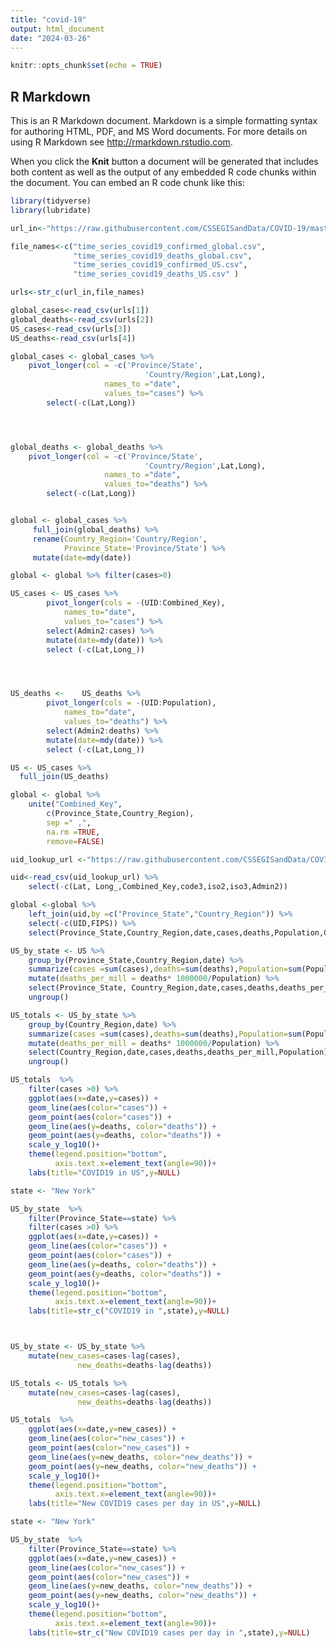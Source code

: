 ```yaml
---
title: "covid-19"
output: html_document
date: "2024-03-26"
---
```


```r
knitr::opts_chunk$set(echo = TRUE)
```

## R Markdown

This is an R Markdown document. Markdown is a simple formatting syntax for authoring HTML, PDF, and MS Word documents. For more details on using R Markdown see <http://rmarkdown.rstudio.com>.

When you click the **Knit** button a document will be generated that includes both content as well as the output of any embedded R code chunks within the document. You can embed an R code chunk like this:


```r
library(tidyverse)
library(lubridate)
```

```r
url_in<-"https://raw.githubusercontent.com/CSSEGISandData/COVID-19/master/csse_covid_19_data/csse_covid_19_time_series/"

file_names<-c("time_series_covid19_confirmed_global.csv",
              "time_series_covid19_deaths_global.csv",
              "time_series_covid19_confirmed_US.csv",
              "time_series_covid19_deaths_US.csv" )

urls<-str_c(url_in,file_names)

global_cases<-read_csv(urls[1])
global_deaths<-read_csv(urls[2])
US_cases<-read_csv(urls[3])
US_deaths<-read_csv(urls[4])

```

```r
global_cases <- global_cases %>%
	pivot_longer(col = -c('Province/State',
                              'Country/Region',Lat,Long),
                     names_to ="date",
                     values_to="cases") %>%
        select(-c(Lat,Long))	




global_deaths <- global_deaths %>%
	pivot_longer(col = -c('Province/State',
                              'Country/Region',Lat,Long),
                     names_to ="date",
                     values_to="deaths") %>%
        select(-c(Lat,Long))	



```

```r

global <- global_cases %>%
     full_join(global_deaths) %>%
     rename(Country_Region='Country/Region',
            Province_State='Province/State') %>%
     mutate(date=mdy(date))

global <- global %>% filter(cases>0)

```

```r
US_cases <-	US_cases %>%
		pivot_longer(cols = -(UID:Combined_Key),
			names_to="date",
			values_to="cases") %>%
		select(Admin2:cases) %>%
		mutate(date=mdy(date)) %>%
		select (-c(Lat,Long_))




US_deaths <-	US_deaths %>%
		pivot_longer(cols = -(UID:Population),
			names_to="date",
			values_to="deaths") %>%
		select(Admin2:deaths) %>%
		mutate(date=mdy(date)) %>%
		select (-c(Lat,Long_))


```

```r
US <- US_cases %>%
  full_join(US_deaths)


```

```r

global <- global %>%
	unite("Combined_Key",
		c(Province_State,Country_Region),
		sep =" ,",
		na.rm =TRUE,
		remove=FALSE)

```

```r

uid_lookup_url <-"https://raw.githubusercontent.com/CSSEGISandData/COVID-19/master/csse_covid_19_data/UID_ISO_FIPS_LookUp_Table.csv"

uid<-read_csv(uid_lookup_url) %>%
	select(-c(Lat, Long_,Combined_Key,code3,iso2,iso3,Admin2))
```

```r

global <-global %>%
	left_join(uid,by =c("Province_State","Country_Region")) %>%
	select(-c(UID,FIPS)) %>%
	select(Province_State,Country_Region,date,cases,deaths,Population,Combined_Key)

```

```r
US_by_state <- US %>%
	group_by(Province_State,Country_Region,date) %>%
	summarize(cases =sum(cases),deaths=sum(deaths),Population=sum(Population)) %>%
	mutate(deaths_per_mill = deaths* 1000000/Population) %>%
	select(Province_State, Country_Region,date,cases,deaths,deaths_per_mill,Population) %>%
	ungroup()
```
```r

US_totals <- US_by_state %>%
	group_by(Country_Region,date) %>%
	summarize(cases =sum(cases),deaths=sum(deaths),Population=sum(Population)) %>%
	mutate(deaths_per_mill = deaths* 1000000/Population) %>%
	select(Country_Region,date,cases,deaths,deaths_per_mill,Population) %>%
	ungroup()

```

```r

US_totals  %>%
	filter(cases >0) %>%
	ggplot(aes(x=date,y=cases)) +
	geom_line(aes(color="cases")) +
	geom_point(aes(color="cases")) +
	geom_line(aes(y=deaths, color="deaths")) +
	geom_point(aes(y=deaths, color="deaths")) +
	scale_y_log10()+
	theme(legend.position="bottom",
	      axis.text.x=element_text(angle=90))+
	labs(title="COVID19 in US",y=NULL)

```

```r
state <- "New York"

US_by_state  %>%
	filter(Province_State==state) %>%
	filter(cases >0) %>%
	ggplot(aes(x=date,y=cases)) +
	geom_line(aes(color="cases")) +
	geom_point(aes(color="cases")) +
	geom_line(aes(y=deaths, color="deaths")) +
	geom_point(aes(y=deaths, color="deaths")) +
	scale_y_log10()+
	theme(legend.position="bottom",
	      axis.text.x=element_text(angle=90))+
	labs(title=str_c("COVID19 in ",state),y=NULL)




```

```r

US_by_state <- US_by_state %>%
	mutate(new_cases=cases-lag(cases),
               new_deaths=deaths-lag(deaths))

US_totals <- US_totals %>%
	mutate(new_cases=cases-lag(cases),
               new_deaths=deaths-lag(deaths))

```
```r
US_totals  %>%
	ggplot(aes(x=date,y=new_cases)) +
	geom_line(aes(color="new_cases")) +
	geom_point(aes(color="new_cases")) +
	geom_line(aes(y=new_deaths, color="new_deaths")) +
	geom_point(aes(y=new_deaths, color="new_deaths")) +
	scale_y_log10()+
	theme(legend.position="bottom",
	      axis.text.x=element_text(angle=90))+
	labs(title="New COVID19 cases per day in US",y=NULL)
```

```r

state <- "New York"

US_by_state  %>%
	filter(Province_State==state) %>%
	ggplot(aes(x=date,y=new_cases)) +
	geom_line(aes(color="new_cases")) +
	geom_point(aes(color="new_cases")) +
	geom_line(aes(y=new_deaths, color="new_deaths")) +
	geom_point(aes(y=new_deaths, color="new_deaths")) +
	scale_y_log10()+
	theme(legend.position="bottom",
	      axis.text.x=element_text(angle=90))+
	labs(title=str_c("New COVID19 cases per day in ",state),y=NULL)

```


